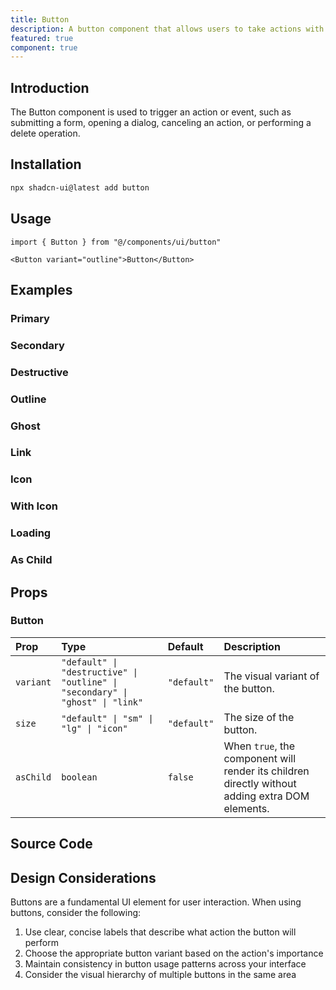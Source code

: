 ```yaml
---
title: Button
description: A button component that allows users to take actions with a single click.
featured: true
component: true
---
```


<ComponentPreview name="button-demo" />

## Introduction

The Button component is used to trigger an action or event, such as submitting a form, opening a dialog, canceling an action, or performing a delete operation.

## Installation

```bash
npx shadcn-ui@latest add button
```

## Usage

```tsx
import { Button } from "@/components/ui/button"
```

```tsx
<Button variant="outline">Button</Button>
```

## Examples

### Primary

<ComponentPreview name="button-demo" />

### Secondary

<ComponentPreview name="button-secondary" />

### Destructive

<ComponentPreview name="button-destructive" />

### Outline

<ComponentPreview name="button-outline" />

### Ghost

<ComponentPreview name="button-ghost" />

### Link

<ComponentPreview name="button-link" />

### Icon

<ComponentPreview name="button-icon" />

### With Icon

<ComponentPreview name="button-with-icon" />

### Loading

<ComponentPreview name="button-loading" />

### As Child

<ComponentPreview name="button-as-child" />

## Props

### Button

| Prop | Type | Default | Description |
| :--- | :--- | :------ | :---------- |
| `variant` | `"default" \| "destructive" \| "outline" \| "secondary" \| "ghost" \| "link"` | `"default"` | The visual variant of the button. |
| `size` | `"default" \| "sm" \| "lg" \| "icon"` | `"default"` | The size of the button. |
| `asChild` | `boolean` | `false` | When `true`, the component will render its children directly without adding extra DOM elements. |

## Source Code

<ComponentSource name="button" />

## Design Considerations

Buttons are a fundamental UI element for user interaction. When using buttons, consider the following:

1. Use clear, concise labels that describe what action the button will perform
2. Choose the appropriate button variant based on the action's importance
3. Maintain consistency in button usage patterns across your interface
4. Consider the visual hierarchy of multiple buttons in the same area
 